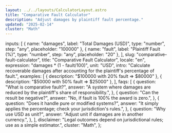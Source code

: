 ```yaml
---
layout: ../../layouts/CalculatorLayout.astro
title: "Comparative Fault Calculator"
description: "Adjust damages by plaintiff fault percentage."
updated: "2025-02-14"
cluster: "Math"
---
```



  inputs: [
    { name: "damages", label: "Total Damages (USD)", type: "number", step: "any", placeholder: "100000" },
    { name: "fault", label: "Plaintiff Fault (%)", type: "number", step: "any", placeholder: "20" },
  ],
  slug: "comparative-fault-calculator",
  title: "Comparative Fault Calculator",
  locale: "en",
  expression: "damages * (1 - fault/100)",
  unit: "USD",
  intro: "Calculate recoverable damages after accounting for the plaintiff's percentage of fault.",
  examples: [
    { description: "$100000 with 20% fault ⇒ $80000" },
    { description: "$50000 with 50% fault ⇒ $25000" },
  ],
  faqs: [
    {
      question: "What is comparative fault?",
      answer: "A system where damages are reduced by the plaintiff's share of responsibility.",
    },
    {
      question: "Can the result be negative?",
      answer: "No, if fault is 100% the award is zero.",
    },
    {
      question: "Does it handle pure or modified systems?",
      answer: "It simply applies the percentage; check your jurisdiction's rules.",
    },
    {
      question: "Why use USD as unit?",
      answer: "Adjust unit if damages are in another currency.",
    },
  ],
  disclaimer: "Legal outcomes depend on jurisdictional rules; use as a simple estimator.",
  cluster: "Math",
};

<Calculator schema={schema} />

